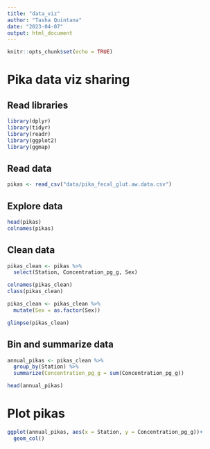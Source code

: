 ```yaml
---
title: "data_viz"
author: "Tasha Quintana"
date: "2023-04-07"
output: html_document
---
```


```r
knitr::opts_chunk$set(echo = TRUE)
```

# Pika data viz sharing

## Read libraries

```r

library(dplyr)
library(tidyr)
library(readr)
library(ggplot2)
library(ggmap)

```

## Read data

```r

pikas <- read_csv("data/pika_fecal_glut.aw.data.csv")

```

## Explore data

```r

head(pikas)
colnames(pikas)

```

## Clean data

```r

pikas_clean <- pikas %>% 
  select(Station, Concentration_pg_g, Sex)

colnames(pikas_clean)
class(pikas_clean)

pikas_clean <- pikas_clean %>% 
  mutate(Sex = as.factor(Sex))

glimpse(pikas_clean)

```

## Bin and summarize data

```r

annual_pikas <- pikas_clean %>% 
  group_by(Station) %>% 
  summarize(Concentration_pg_g = sum(Concentration_pg_g))

head(annual_pikas)

```

# Plot pikas

```r

ggplot(annual_pikas, aes(x = Station, y = Concentration_pg_g))+
  geom_col()


```

